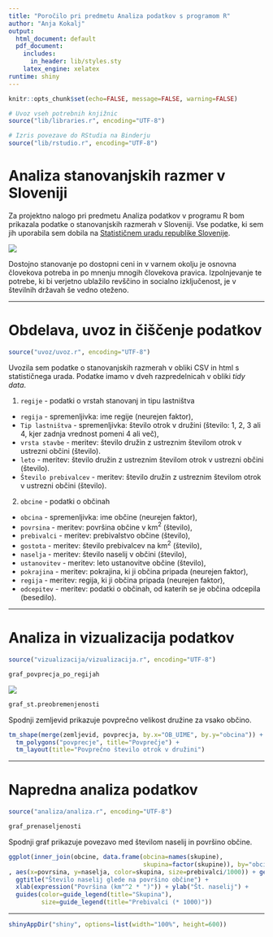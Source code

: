 ```yaml
---
title: "Poročilo pri predmetu Analiza podatkov s programom R"
author: "Anja Kokalj"
output:
  html_document: default
  pdf_document:
    includes:
      in_header: lib/styles.sty
    latex_engine: xelatex
runtime: shiny
---
```


```r
knitr::opts_chunk$set(echo=FALSE, message=FALSE, warning=FALSE)

# Uvoz vseh potrebnih knjižnic
source("lib/libraries.r", encoding="UTF-8")
```

```r
# Izris povezave do RStudia na Binderju
source("lib/rstudio.r", encoding="UTF-8")
```

# Analiza stanovanjskih razmer v Sloveniji

Za projektno nalogo pri predmetu Analiza podatkov v programu R bom prikazala podatke o stanovanjskih razmerah v Sloveniji. Vse podatke, ki sem jih uporabila sem dobila na [Statističnem uradu republike Slovenije](https://www.stat.si/StatWeb/).


![](slike/kljuci.jpg)

Dostojno stanovanje po dostopni ceni in v varnem okolju je osnovna človekova potreba in po mnenju mnogih človekova pravica. Izpolnjevanje te potrebe, ki bi verjetno ublažilo revščino in socialno izključenost, je v številnih državah še vedno oteženo.

***

# Obdelava, uvoz in čiščenje podatkov

```r
source("uvoz/uvoz.r", encoding="UTF-8")
```

Uvozila sem podatke o stanovanjskih razmerah v obliki CSV in html s statističnega urada. Podatke imamo v dveh razpredelnicah v obliki *tidy data*.

1. `regije` - podatki o vrstah stanovanj in tipu lastništva
  - `regija` - spremenljivka: ime regije (neurejen faktor),
  - `Tip lastništva` - spremenljivka: število otrok v družini (število: 1, 2, 3 ali 4, kjer zadnja vrednost pomeni 4 ali več),
  - `vrsta stavbe` - meritev: število družin z ustreznim številom otrok v ustrezni občini (število).
  - `leto` - meritev: število družin z ustreznim številom otrok v ustrezni občini (število).
  - `Število prebivalcev` - meritev: število družin z ustreznim številom otrok v ustrezni občini (število).

2. `obcine` - podatki o občinah
  - `obcina` - spremenljivka: ime občine (neurejen faktor),
  - `povrsina` - meritev: površina občine v km$^2$ (število),
  - `prebivalci` - meritev: prebivalstvo občine (število),
  - `gostota` - meritev: število prebivalcev na km$^2$ (število),
  - `naselja` - meritev: število naselij v občini (število),
  - `ustanovitev` - meritev: leto ustanovitve občine (število),
  - `pokrajina` - meritev: pokrajina, ki ji občina pripada (neurejen faktor),
  - `regija` - meritev: regija, ki ji občina pripada (neurejen faktor),
  - `odcepitev` - meritev: podatki o občinah, od katerih se je občina odcepila (besedilo).
  

***

# Analiza in vizualizacija podatkov


```r
source("vizualizacija/vizualizacija.r", encoding="UTF-8")
```

```r
graf_povprecja_po_regijah
```

![](pie.jpg)

```r
graf_st.preobremenjenosti
```


Spodnji zemljevid prikazuje povprečno velikost družine za vsako občino.

```r
tm_shape(merge(zemljevid, povprecja, by.x="OB_UIME", by.y="obcina")) +
  tm_polygons("povprecje", title="Povprečje") +
  tm_layout(title="Povprečno število otrok v družini")
```

***

# Napredna analiza podatkov


```r
source("analiza/analiza.r", encoding="UTF-8")
```

```r
graf_prenaseljenosti
```

Spodnji graf prikazuje povezavo med številom naselij in površino občine.

```r
ggplot(inner_join(obcine, data.frame(obcina=names(skupine),
                                     skupina=factor(skupine)), by="obcina")
, aes(x=povrsina, y=naselja, color=skupina, size=prebivalci/1000)) + geom_point() +
  ggtitle("Število naselij glede na površino občine") +
  xlab(expression("Površina (km"^2 * ")")) + ylab("Št. naselij") +
  guides(color=guide_legend(title="Skupina"),
         size=guide_legend(title="Prebivalci (* 1000)"))
```

***

```r
shinyAppDir("shiny", options=list(width="100%", height=600))
```
